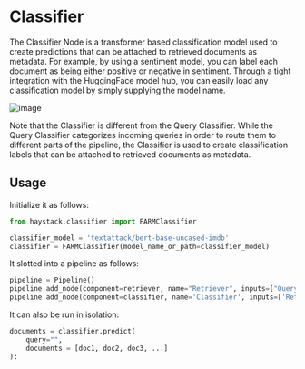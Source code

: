# Classifier

The Classifier Node is a transformer based classification model used to create predictions that can be attached to retrieved documents as metadata.
For example, by using a sentiment model, you can label each document as being either positive or negative in sentiment.
Through a tight integration with the HuggingFace model hub, you can easily load any classification model by simply supplying the model name.

![image](/img/classifier.png)

<div className="max-w-xl bg-yellow-light-theme border-l-8 border-yellow-dark-theme px-6 pt-6 pb-4 my-4 rounded-md dark:bg-yellow-900">

Note that the Classifier is different from the Query Classifier.
While the Query Classifier categorizes incoming queries in order to route them to different parts of the pipeline,
the Classifier is used to create classification labels that can be attached to retrieved documents as metadata.

</div>

## Usage

Initialize it as follows:

``` python
from haystack.classifier import FARMClassifier

classifier_model = 'textattack/bert-base-uncased-imdb'
classifier = FARMClassifier(model_name_or_path=classifier_model)
```

It slotted into a pipeline as follows:

``` python
pipeline = Pipeline()
pipeline.add_node(component=retriever, name="Retriever", inputs=["Query"])
pipeline.add_node(component=classifier, name='Classifier', inputs=['Retriever'])
```

It can also be run in isolation:

``` python
documents = classifier.predict(
    query="",
    documents = [doc1, doc2, doc3, ...]
):
```
